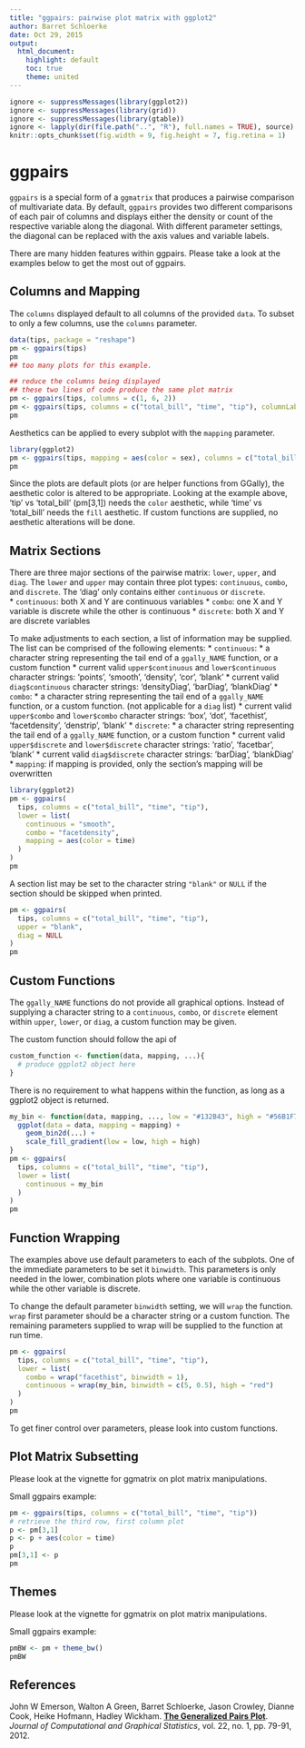 ```yaml
---
title: "ggpairs: pairwise plot matrix with ggplot2"
author: Barret Schloerke
date: Oct 29, 2015
output:
  html_document:
    highlight: default
    toc: true
    theme: united
---
```


<!--
%\VignetteEngine{knitr::rmarkdown}
%\VignetteIndexEntry{ggpairs}
-->

```r
ignore <- suppressMessages(library(ggplot2))
ignore <- suppressMessages(library(grid))
ignore <- suppressMessages(library(gtable))
ignore <- lapply(dir(file.path("..", "R"), full.names = TRUE), source)
knitr::opts_chunk$set(fig.width = 9, fig.height = 7, fig.retina = 1)
```

# ggpairs

`ggpairs` is a special form of a `ggmatrix` that produces a pairwise comparison of multivariate data. By default, `ggpairs` provides two different comparisons of each pair of columns and displays either the density or count of the respective variable along the diagonal.  With different parameter settings, the diagonal can be replaced with the axis values and variable labels.

There are many hidden features within ggpairs.  Please take a look at the examples below to get the most out of ggpairs.

## Columns and Mapping

The `columns` displayed default to all columns of the provided `data`.  To subset to only a few columns, use the `columns` parameter.  

```r
data(tips, package = "reshape")
pm <- ggpairs(tips)
pm
## too many plots for this example.  

## reduce the columns being displayed
## these two lines of code produce the same plot matrix
pm <- ggpairs(tips, columns = c(1, 6, 2))
pm <- ggpairs(tips, columns = c("total_bill", "time", "tip"), columnLabels = c("Total Bill", "Time of Day", "Tip"))
pm
```

Aesthetics can be applied to every subplot with the `mapping` parameter.  

```r
library(ggplot2)
pm <- ggpairs(tips, mapping = aes(color = sex), columns = c("total_bill", "time", "tip"))
pm
```

Since the plots are default plots (or are helper functions from GGally), the aesthetic color is altered to be appropriate.  Looking at the example above, 'tip' vs 'total_bill' (pm[3,1]) needs the `color` aesthetic, while 'time' vs 'total_bill' needs the `fill` aesthetic.  If custom functions are supplied, no aesthetic alterations will be done.

## Matrix Sections

There are three major sections of the pairwise matrix: `lower`, `upper`, and `diag`.  The `lower` and `upper` may contain three plot types: `continuous`, `combo`, and `discrete`.  The 'diag' only contains either `continuous` or `discrete`.  
* `continuous`: both X and Y are continuous variables
* `combo`: one X and Y variable is discrete while the other is continuous
* `discrete`: both X and Y are discrete variables

To make adjustments to each section, a list of information may be supplied.  The list can be comprised of the following elements:
* `continuous`:
  * a character string representing the tail end of a `ggally_NAME` function, or a custom function
  * current valid `upper$continuous` and `lower$continuous` character strings: 'points', 'smooth', 'density', 'cor', 'blank'
  * current valid `diag$continuous` character strings: 'densityDiag', 'barDiag', 'blankDiag'
* `combo`:
  * a character string representing the tail end of a `ggally_NAME` function, or a custom function. (not applicable for a `diag` list)
  * current valid `upper$combo` and `lower$combo` character strings: 'box', 'dot', 'facethist', 'facetdensity', 'denstrip', 'blank'
* `discrete`:
  * a character string representing the tail end of a `ggally_NAME` function, or a custom function
  * current valid `upper$discrete` and `lower$discrete` character strings: 'ratio', 'facetbar', 'blank'
  * current valid `diag$discrete` character strings: 'barDiag', 'blankDiag'
* `mapping`:  if mapping is provided, only the section's mapping will be overwritten

```r
library(ggplot2)
pm <- ggpairs(
  tips, columns = c("total_bill", "time", "tip"),
  lower = list(
    continuous = "smooth",
    combo = "facetdensity",
    mapping = aes(color = time)
  )
)
pm
```

A section list may be set to the character string `"blank"` or `NULL` if the section should be skipped when printed.

```r
pm <- ggpairs(
  tips, columns = c("total_bill", "time", "tip"),
  upper = "blank",
  diag = NULL
)
pm
```

## Custom Functions

The `ggally_NAME` functions do not provide all graphical options.  Instead of supplying a character string to a `continuous`, `combo`, or `discrete` element within `upper`, `lower`, or `diag`, a custom function may be given.

The custom function should follow the api of

```r
custom_function <- function(data, mapping, ...){
  # produce ggplot2 object here
}
```

There is no requirement to what happens within the function, as long as a ggplot2 object is returned.

```r
my_bin <- function(data, mapping, ..., low = "#132B43", high = "#56B1F7") {
  ggplot(data = data, mapping = mapping) +
    geom_bin2d(...) +
    scale_fill_gradient(low = low, high = high)
}
pm <- ggpairs(
  tips, columns = c("total_bill", "time", "tip"),
  lower = list(
    continuous = my_bin
  )
)
pm
```

## Function Wrapping

The examples above use default parameters to each of the subplots.  One of the immediate parameters to be set it `binwidth`.  This parameters is only needed in the lower, combination plots where one variable is continuous while the other variable is discrete.  

To change the default parameter `binwidth` setting, we will `wrap` the function.  `wrap` first parameter should be a character string or a custom function.  The remaining parameters supplied to wrap will be supplied to the function at run time.

```r
pm <- ggpairs(
  tips, columns = c("total_bill", "time", "tip"),
  lower = list(
    combo = wrap("facethist", binwidth = 1),
    continuous = wrap(my_bin, binwidth = c(5, 0.5), high = "red")
  )
)
pm
```

To get finer control over parameters, please look into custom functions.


## Plot Matrix Subsetting

Please look at the vignette for ggmatrix on plot matrix manipulations.

Small ggpairs example:

```r
pm <- ggpairs(tips, columns = c("total_bill", "time", "tip"))
# retrieve the third row, first column plot
p <- pm[3,1]
p <- p + aes(color = time)
p
pm[3,1] <- p
pm
```

## Themes

Please look at the vignette for ggmatrix on plot matrix manipulations.

Small ggpairs example:

```r
pmBW <- pm + theme_bw()
pmBW
```

## References

John W Emerson, Walton A Green, Barret Schloerke, Jason Crowley, Dianne Cook, Heike Hofmann, Hadley Wickham.
**[The Generalized Pairs Plot](http://vita.had.co.nz/papers/gpp.html)**.
*Journal of Computational and Graphical Statistics*, vol. 22, no. 1, pp. 79-91, 2012.
